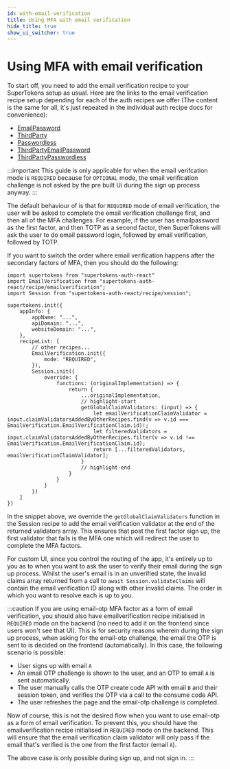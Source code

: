 ```yaml
---
id: with-email-verification
title: Using MFA with email verification
hide_title: true
show_ui_switcher: true
---
```



<MFAPaidBanner />

# Using MFA with email verification

To start off, you need to add the email verification recipe to your SuperTokens setup as usual. Here are the links to the email verification recipe setup depending for each of the auth recipes we offer (The content is the same for all, it's just repeated in the individual auth recipe docs for convenience):

- [EmailPassword](/docs/emailpassword/common-customizations/email-verification/about)
- [ThirdParty](/docs/thirdparty/common-customizations/email-verification/about)
- [Passwordless](/docs/passwordless/common-customizations/email-verification/about)
- [ThirdPartyEmailPassword](/docs/thirdpartyemailpassword/common-customizations/email-verification/about)
- [ThirdPartyPasswordless](/docs/thirdpartypasswordless/common-customizations/email-verification/about)

<PreBuiltOrCustomUISwitcher>

<PreBuiltUIContent>

:::important
This guide is only applicable for when the email verifcation mode is `REQUIRED` because for `OPTIONAL` mode, the email verification challenge is not asked by the pre built Ui during the sign up process anyway.
:::

The default behaviour of is that for `REQUIRED` mode of email verification, the user will be asked to complete the email verification challenge first, and then all of the MFA challenges. For example, if the user has emailpassword as the first factor, and then TOTP as a second factor, then SuperTokens will ask the user to do email password login, followed by email verification, followed by TOTP.

If you want to switch the order where email verification happens after the secondary factors of MFA, then you should do the following:

<FrontendPreBuiltUITabs>

<TabItem value="reactjs">

```tsx
import supertokens from "supertokens-auth-react"
import EmailVerification from "supertokens-auth-react/recipe/emailverification";
import Session from "supertokens-auth-react/recipe/session";

supertokens.init({
    appInfo: {
        appName: "...",
        apiDomain: "...",
        websiteDomain: "...",
    },
    recipeList: [
        // other recipes...
        EmailVerification.init({
            mode: "REQUIRED",
        }),
        Session.init({
            override: {
                functions: (originalImplementation) => {
                    return {
                        ...originalImplementation,
                        // highlight-start
                        getGlobalClaimValidators: (input) => {
                            let emailVerificationClaimValidator = input.claimValidatorsAddedByOtherRecipes.find(v => v.id === EmailVerification.EmailVerificationClaim.id)!;
                            let filteredValidators = input.claimValidatorsAddedByOtherRecipes.filter(v => v.id !== EmailVerification.EmailVerificationClaim.id);
                            return [...filteredValidators, emailVerificationClaimValidator];
                        }
                        // highlight-end
                    }
                }
            }
        })
    ]
})
```

In the snippet above, we override the `getGlobalClaimValidators` function in the Session recipe to add the email verification validator at the end of the returned validators array. This ensures that post the first factor sign up, the first validator that fails is the MFA one which will redirect the user to complete the MFA factors.

</TabItem>

</FrontendPreBuiltUITabs>

</PreBuiltUIContent>

<CustomUIContent>

For custom UI, since you control the routing of the app, it's entirely up to you as to when you want to ask the user to verify their email during the sign up process. Whilst the user's email is in an unverified state, the invalid claims array returned from a call to `await Session.validateClaims` will contain the email verification ID along with other invalid claims. The order in which you want to resolve each is up to you.

</CustomUIContent>

</PreBuiltOrCustomUISwitcher>


:::caution
If you are using email-otp MFA factor as a form of email verification, you should also have emailverification recipe initialised in `REQUIRED` mode on the backend (no need to add it on the frontend since users won't see that UI). This is for security reasons wherein during the sign up process, when asking for the email-otp challenge, the email the OTP is sent to is decided on the frontend (automatically). In this case, the following scenario is possible:
- User signs up with email `A`
- An email OTP challenge is shown to the user, and an OTP to email `A` is sent automatically.
- The user manually calls the OTP create code API with email `B` and their session token, and verifies the OTP via a call to the consume code API.
- The user refreshes the page and the email-otp challenge is completed.

Now of course, this is not the desired flow when you want to use email-otp as a form of email verification. To prevent this, you should have the emailverification recipe initialised in `REQUIRED` mode on the backend. This will ensure that the email verification claim validator will only pass if the email that's verified is the one from the first factor (email `A`).

The above case is only possible during sign up, and not sign in.
:::